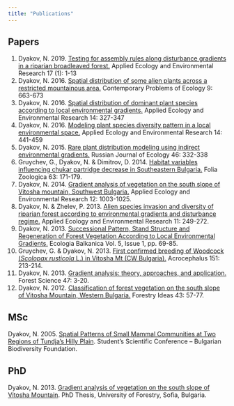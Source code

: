 ```yaml
---
title: "Publications"
---
```


## Papers

1.  Dyakov, N. 2019. [Testing for assembly rules along disturbance gradients in a riparian broadleaved forest.](https://www.researchgate.net/publication/329876768_Testing_for_assembly_rules_along_disturbance_gradients_in_a_riparian_broadleaved_forest) Applied Ecology and Environmental Research 17 (1): 1-13
2.  Dyakov, N. 2016. [Spatial distribution of some alien plants across a restricted mountainous area.](https://www.researchgate.net/publication/312291466_Spatial_distribution_of_some_alien_plants_across_a_restricted_mountainous_area) Contemporary Problems of Ecology 9: 663-673
3.  Dyakov, N. 2016. [Spatial distribution of dominant plant species according to local environmental gradients.](https://www.researchgate.net/publication/292538743_Spatial_distribution_of_dominant_plants_species_according_to_local_environmental_gradients) Applied Ecology and Environmental Research 14: 327-347
4.  Dyakov, N. 2016. [Modeling plant species diversity pattern in a local environmental space.](https://www.researchgate.net/publication/308777373_Modelling_plant_species_diversity_pattern_in_a_local_environmental_space) Applied Ecology and Environmental Research 14: 441-459
5.  Dyakov, N. 2015. [Rare plant distribution modeling using indirect environmental gradients.](https://www.researchgate.net/publication/282275518_Rare_plant_distribution_modeling_using_indirect_environmental_gradients) Russian Journal of Ecology 46: 332-338
6.  Gruychev, G., Dyakov, N. & Dimitrov, D. 2014. [Habitat variables influencing chukar partridge decrease in Southeastern Bulgaria.](https://www.researchgate.net/publication/269267111_Habitat_variables_influencing_chukar_partridge_decrease_in_Southeastern_Bulgaria) Folia Zoologica 63: 171-179.
7.  Dyakov, N. 2014. [Gradient analysis of vegetation on the south slope of Vitosha mountain, Southwest Bulgaria.](https://www.researchgate.net/publication/276230539_Gradient_analysis_of_vegetation_on_the_south_slope_of_Vitosha_Mountain_Southwest_Bulgaria) Applied Ecology and Environmental Research 12: 1003-1025.
8.  Dyakov, N. & Zhelev, P. 2013. [Alien species invasion and diversity of riparian forest according to environmental gradients and disturbance regime.](https://www.researchgate.net/publication/322798215_Alien_species_invasion_and_diversity_of_riparian_forest_according_to_environmental_gradients_and_disturbance_regime) Applied Ecology and Environmental Research 11: 249-272.
9.  Dyakov, N. 2013. [Successional Pattern, Stand Structure and Regeneration of Forest Vegetation According to Local Environmental Gradients.](https://www.researchgate.net/publication/281430079_Successional_Pattern_Stand_Structure_and_Regeneration_of_Forest_Vegetation_According_to_Local_Environmental_Gradients) Ecologia Balkanica Vol. 5, Issue 1, pp. 69-85.
10. Gruychev, G. & Dyakov, N. 2013. [First confirmed breeding of Woodcock (*Scolopax rusticola* L.) in Vitosha Mt (CW Bulgaria).](https://www.researchgate.net/publication/268211512_First_confirmed_breeding_of_Woodcock_Scolopax_rusticola_in_Vitosha_Mountain_CW_Bulgaria) Acrocephalus 151: 213-214.
11. Dyakov, N. 2013. [Gradient analysis: theory, approaches, and application.](https://www.researchgate.net/publication/281430226_GRADIENT_ANALYSIS_THEORY_APPROACHES_AND_APPLICATION) Forest Science 47: 3-20.
12. Dyakov, N. 2012. [Classification of forest vegetation on the south slope of Vitosha Mountain, Western Bulgaria.](https://www.researchgate.net/publication/281429971_CLASSIFICATION_OF_FOREST_VEGETATION_ON_THE_SOUTH_SLOPE_OF_VITOSHA_MOUNTAIN_WESTERN_BULGARIA) Forestry Ideas 43: 57-77.

## MSc

Dyakov, N. 2005. [Spatial Patterns of Small Mammal Communities at Two Regions of Tundja’s Hilly Plain](https://www.researchgate.net/publication/336994486_SPATIAL_PATTERN_AND_DYNAMICS_OF_SMALL_MAMMAL_COMMUNITIES_IN_TWO_REGIONS_OF_TUNDZHA_RIVER'S_HILLY_PLAIN). Student’s Scientific Conference – Bulgarian Biodiversity Foundation.

## PhD

Dyakov, N. 2013. [Gradient analysis of vegetation on the south slope of Vitosha Mountain](https://www.researchgate.net/publication/348778993_Gradient_analysis_of_vegetation_on_the_south_slope_of_Vitosha_Mountain). PhD Thesis, University of Forestry, Sofia, Bulgaria.
